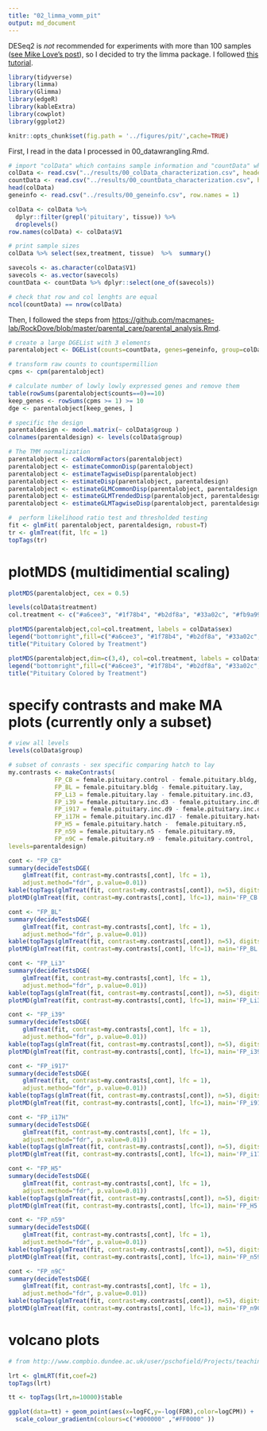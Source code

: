 ```yaml
---
title: "02_limma_vomm_pit"
output: md_document
---
```


DESeq2 is _not_ recommended for experiments with more than 100 samples ([see Mike Love's post](https://mikelove.wordpress.com/2016/09/28/deseq2-or-edger/)), so I decided to try the limma package. I followed [this tutorial](https://www.bioconductor.org/packages/devel/workflows/vignettes/RNAseq123/inst/doc/limmaWorkflow.html).

```r
library(tidyverse)
library(limma)
library(Glimma)
library(edgeR)
library(kableExtra)
library(cowplot)
library(ggplot2)

knitr::opts_chunk$set(fig.path = '../figures/pit/',cache=TRUE)

```

First, I read in the data I processed in 00_datawrangling.Rmd.

```r
# import "colData" which contains sample information and "countData" which contains read counts
colData <- read.csv("../results/00_colData_characterization.csv", header = T, row.names = 1)
countData <- read.csv("../results/00_countData_characterization.csv", header = T, row.names = 1)
head(colData)
geneinfo <- read.csv("../results/00_geneinfo.csv", row.names = 1)
```

```r
colData <- colData %>%
  dplyr::filter(grepl('pituitary', tissue)) %>%
  droplevels()
row.names(colData) <- colData$V1

# print sample sizes
colData %>% select(sex,treatment, tissue)  %>%  summary()

savecols <- as.character(colData$V1) 
savecols <- as.vector(savecols) 
countData <- countData %>% dplyr::select(one_of(savecols)) 

# check that row and col lenghts are equal
ncol(countData) == nrow(colData)
```

Then, I followed the steps from <https://github.com/macmanes-lab/RockDove/blob/master/parental_care/parental_analysis.Rmd>.

```r
# create a large DGEList with 3 elements
parentalobject <- DGEList(counts=countData, genes=geneinfo, group=colData$group)

# transform raw counts to countspermillion
cpms <- cpm(parentalobject)

# calculate number of lowly lowly expressed genes and remove them
table(rowSums(parentalobject$counts==0)==10)
keep_genes <- rowSums(cpms >= 1) >= 10
dge <- parentalobject[keep_genes, ]

# specific the design
parentaldesign <- model.matrix(~ colData$group )
colnames(parentaldesign) <- levels(colData$group)

# The TMM normalization
parentalobject <- calcNormFactors(parentalobject)
parentalobject <- estimateCommonDisp(parentalobject)
parentalobject <- estimateTagwiseDisp(parentalobject)
parentalobject <- estimateDisp(parentalobject, parentaldesign)
parentalobject <- estimateGLMCommonDisp(parentalobject, parentaldesign, verbose=TRUE)
parentalobject <- estimateGLMTrendedDisp(parentalobject, parentaldesign)
parentalobject <- estimateGLMTagwiseDisp(parentalobject, parentaldesign)

#  perform likelihood ratio test and thresholded testing
fit <- glmFit( parentalobject, parentaldesign, robust=T)
tr <- glmTreat(fit, lfc = 1)
topTags(tr)
```


# plotMDS (multidimential scaling)

```r
plotMDS(parentalobject, cex = 0.5)
```

```r
levels(colData$treatment)
col.treatment <- c("#a6cee3", "#1f78b4", "#b2df8a", "#33a02c", "#fb9a99", "#e31a1c", "#fdbf6f", "#ff7f00", "#cab2d6")[colData$treatment]

plotMDS(parentalobject,col=col.treatment, labels = colData$sex)
legend("bottomright",fill=c("#a6cee3", "#1f78b4", "#b2df8a", "#33a02c", "#fb9a99", "#e31a1c", "#fdbf6f", "#ff7f00", "#cab2d6"),legend=levels(colData$treatment))
title("Pituitary Colored by Treatment")

plotMDS(parentalobject,dim=c(3,4), col=col.treatment, labels = colData$sex)
legend("bottomright",fill=c("#a6cee3", "#1f78b4", "#b2df8a", "#33a02c", "#fb9a99", "#e31a1c", "#fdbf6f", "#ff7f00", "#cab2d6"),legend=levels(colData$treatment))
title("Pituitary Colored by Treatment")
```

# specify contrasts and make MA plots (currently only a subset)

```r
# view all levels
levels(colData$group)

# subset of conrasts - sex specific comparing hatch to lay
my.contrasts <- makeContrasts(
	         FP_CB = female.pituitary.control - female.pituitary.bldg,
	         FP_BL = female.pituitary.bldg - female.pituitary.lay,
	         FP_Li3 = female.pituitary.lay - female.pituitary.inc.d3,
	         FP_i39 = female.pituitary.inc.d3 - female.pituitary.inc.d9,
	         FP_i917 = female.pituitary.inc.d9 - female.pituitary.inc.d17,
	         FP_i17H = female.pituitary.inc.d17 - female.pituitary.hatch,
	         FP_H5 = female.pituitary.hatch -  female.pituitary.n5,
	         FP_n59 = female.pituitary.n5 - female.pituitary.n9,
	         FP_n9C = female.pituitary.n9 - female.pituitary.control,
levels=parentaldesign)

cont <- "FP_CB"
summary(decideTestsDGE(
	glmTreat(fit, contrast=my.contrasts[,cont], lfc = 1), 
	adjust.method="fdr", p.value=0.01))
kable(topTags(glmTreat(fit, contrast=my.contrasts[,cont]), n=5), digits=2, lfc = 1)
plotMD(glmTreat(fit, contrast=my.contrasts[,cont], lfc=1), main='FP_CB', frame.plot=F)

cont <- "FP_BL"
summary(decideTestsDGE(
	glmTreat(fit, contrast=my.contrasts[,cont], lfc = 1), 
	adjust.method="fdr", p.value=0.01))
kable(topTags(glmTreat(fit, contrast=my.contrasts[,cont]), n=5), digits=2, lfc = 1)
plotMD(glmTreat(fit, contrast=my.contrasts[,cont], lfc=1), main='FP_BL', frame.plot=F)

cont <- "FP_Li3"
summary(decideTestsDGE(
	glmTreat(fit, contrast=my.contrasts[,cont], lfc = 1), 
	adjust.method="fdr", p.value=0.01))
kable(topTags(glmTreat(fit, contrast=my.contrasts[,cont]), n=5), digits=2, lfc = 1)
plotMD(glmTreat(fit, contrast=my.contrasts[,cont], lfc=1), main='FP_Li3', frame.plot=F)

cont <- "FP_i39"
summary(decideTestsDGE(
	glmTreat(fit, contrast=my.contrasts[,cont], lfc = 1), 
	adjust.method="fdr", p.value=0.01))
kable(topTags(glmTreat(fit, contrast=my.contrasts[,cont]), n=5), digits=2, lfc = 1)
plotMD(glmTreat(fit, contrast=my.contrasts[,cont], lfc=1), main='FP_i39', frame.plot=F)

cont <- "FP_i917"
summary(decideTestsDGE(
	glmTreat(fit, contrast=my.contrasts[,cont], lfc = 1), 
	adjust.method="fdr", p.value=0.01))
kable(topTags(glmTreat(fit, contrast=my.contrasts[,cont]), n=5), digits=2, lfc = 1)
plotMD(glmTreat(fit, contrast=my.contrasts[,cont], lfc=1), main='FP_i917', frame.plot=F)

cont <- "FP_i17H"
summary(decideTestsDGE(
	glmTreat(fit, contrast=my.contrasts[,cont], lfc = 1), 
	adjust.method="fdr", p.value=0.01))
kable(topTags(glmTreat(fit, contrast=my.contrasts[,cont]), n=5), digits=2, lfc = 1)
plotMD(glmTreat(fit, contrast=my.contrasts[,cont], lfc=1), main='FP_i17H', frame.plot=F)

cont <- "FP_H5"
summary(decideTestsDGE(
	glmTreat(fit, contrast=my.contrasts[,cont], lfc = 1), 
	adjust.method="fdr", p.value=0.01))
kable(topTags(glmTreat(fit, contrast=my.contrasts[,cont]), n=5), digits=2, lfc = 1)
plotMD(glmTreat(fit, contrast=my.contrasts[,cont], lfc=1), main='FP_H5', frame.plot=F)

cont <- "FP_n59"
summary(decideTestsDGE(
	glmTreat(fit, contrast=my.contrasts[,cont], lfc = 1), 
	adjust.method="fdr", p.value=0.01))
kable(topTags(glmTreat(fit, contrast=my.contrasts[,cont]), n=5), digits=2, lfc = 1)
plotMD(glmTreat(fit, contrast=my.contrasts[,cont], lfc=1), main='FP_n59', frame.plot=F)

cont <- "FP_n9C"
summary(decideTestsDGE(
	glmTreat(fit, contrast=my.contrasts[,cont], lfc = 1), 
	adjust.method="fdr", p.value=0.01))
kable(topTags(glmTreat(fit, contrast=my.contrasts[,cont]), n=5), digits=2, lfc = 1)
plotMD(glmTreat(fit, contrast=my.contrasts[,cont], lfc=1), main='FP_n9C', frame.plot=F)
```

# volcano plots

```r
# from http://www.compbio.dundee.ac.uk/user/pschofield/Projects/teaching_pg/workshops/biocDGE.html#maplots

lrt <- glmLRT(fit,coef=2)
topTags(lrt)

tt <- topTags(lrt,n=10000)$table

ggplot(data=tt) + geom_point(aes(x=logFC,y=-log(FDR),color=logCPM)) +
  scale_colour_gradientn(colours=c("#000000" ,"#FF0000" ))
```